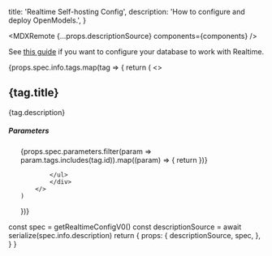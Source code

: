 
  title: 'Realtime Self-hosting Config',
  description: 'How to configure and deploy OpenModels.',
}

<MDXRemote {...props.descriptionSource} components={components} />

See [this guide](/docs/guides/realtime/bring-your-own-database) if you want to configure your database to work with Realtime.

<div>
{props.spec.info.tags.map(tag => {
    return (
        <>
            <h2 className="text-foreground">{tag.title}</h2>
            <p className="text-foreground-lighter">{tag.description}</p>
            <div className="not-prose">
            <h5 className="text-base text-foreground mb-3">Parameters</h5>
            <ul>
                {props.spec.parameters.filter(param => param.tags.includes(tag.id)).map((param) => {
                    return <Param name={param.title} type={param.type} description={param.description} required={param.required} />
                })}

            </ul>
            </div>
        </>
    )

})}

</div>



  const spec = getRealtimeConfigV0()
  const descriptionSource = await serialize(spec.info.description)
  return {
    props: {
      descriptionSource,
      spec,
    },
  }
}
